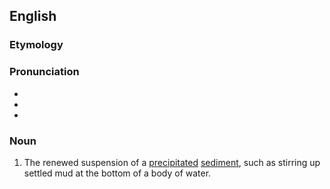 ==English==

===Etymology===
{{prefix|re|suspension|lang=en}}

===Pronunciation===
* {{IPA|/ˌɹiːsəˈspɛnʃən/|lang=en}}
* {{rhymes|ɛnʃən|lang=en}}
* {{hyph|re|sus|pen|sion|lang=en}}

===Noun===
{{en-noun}}

# {{lb|en|ecology}} The renewed suspension of a [[precipitate]]d [[sediment]], such as stirring up settled mud at the bottom of a body of water.